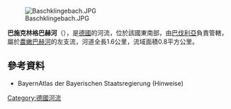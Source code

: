 {{Onesource|time=2020-08-22T07:38:19+00:00}}
{{Coord|49|59|23.91|N|9|13|42.99|E|display=title}}

[[Image:Baschklingebach.JPG|right]]

'''巴施克林格巴赫河'''（{{lang-de|Baschklingebach}}），是[[德國|德國]]的河流，位於該國東南部，由[[巴伐利亞|巴伐利亞]]負責管轄，屬於[[農嫩巴赫河_(阿沙夫河支流)|農嫩巴赫河]]的左支流，河道全長1.6公里，流域面積0.8平方公里。

==參考資料==
* BayernAtlas der Bayerischen Staatsregierung (Hinweise)

{{Germany-geo-stub}}
[[Category:德國河流|Category:德國河流]]